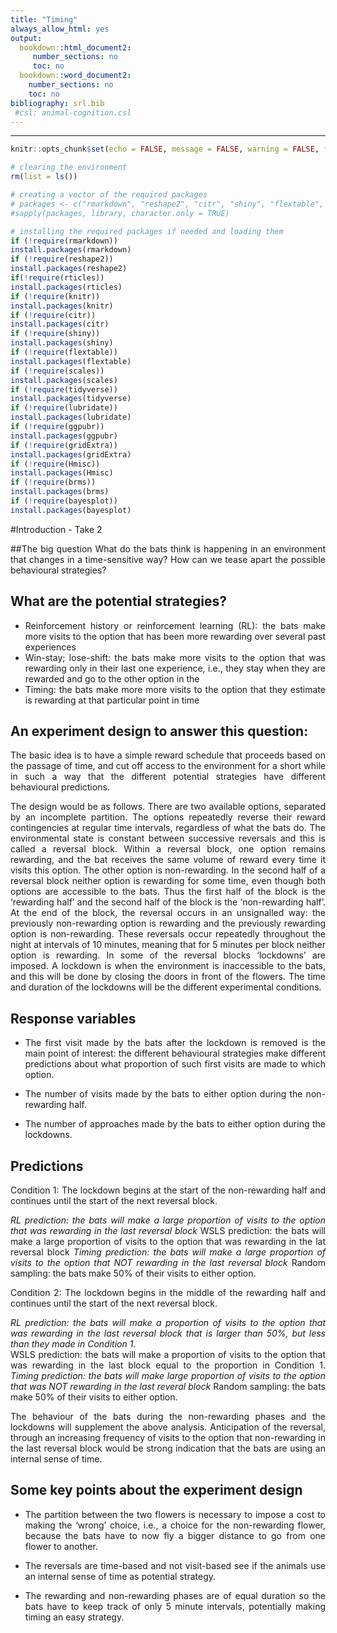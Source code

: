 ```yaml
---
title: "Timing"
always_allow_html: yes
output:
  bookdown::html_document2:
     number_sections: no
     toc: no
  bookdown::word_document2:
    number_sections: no
    toc: no
bibliography: srl.bib
 #csl: animal-cognition.csl
---
```

<style>
body {
text-align: justify}
</style>

---
```r
knitr::opts_chunk$set(echo = FALSE, message = FALSE, warning = FALSE, fig.align = "center")
```

```r
# clearing the environment
rm(list = ls())

# creating a vector of the required packages 
# packages <- c("rmarkdown", "reshape2", "citr", "shiny", "flextable", "scales", "tidyverse", "lubridate", "ggpubr", "gridExtra",  "Hmisc", "brms", "bayesplot")
#sapply(packages, library, character.only = TRUE)

# installing the required packages if needed and loading them 
if (!require(rmarkdown)) 
install.packages(rmarkdown)
if (!require(reshape2)) 
install.packages(reshape2)
if(!require(rticles))
install.packages(rticles)
if (!require(knitr)) 
install.packages(knitr)
if (!require(citr)) 
install.packages(citr)
if (!require(shiny)) 
install.packages(shiny)
if (!require(flextable)) 
install.packages(flextable)
if (!require(scales)) 
install.packages(scales)
if (!require(tidyverse)) 
install.packages(tidyverse)
if (!require(lubridate)) 
install.packages(lubridate)
if (!require(ggpubr)) 
install.packages(ggpubr)
if (!require(gridExtra)) 
install.packages(gridExtra)
if (!require(Hmisc)) 
install.packages(Hmisc)
if (!require(brms)) 
install.packages(brms)
if (!require(bayesplot)) 
install.packages(bayesplot)

```

#Introduction - Take 2 

##The big question 
What do the bats think is happening in an environment that changes in a time-sensitive way? How can we tease apart the possible behavioural strategies? 

## What are the potential strategies? 

* Reinforcement history or reinforcement learning (RL): the bats make more visits to the option that has been more rewarding over several past experiences
* Win-stay; lose-shift: the bats make more visits to the option that was rewarding only in their last one experience, i.e., they stay when they are rewarded and go to the other option in the 
* Timing: the bats make more more visits to the option that they estimate is rewarding at that particular point in time 

## An experiment design to answer this question: 
The basic idea is to have a simple reward schedule that proceeds based on the passage of time, and cut off access to the environment for a short while in such a way that the different potential strategies have different behavioural predictions. 

The design would be as follows. There are two available options, separated by an incomplete partition. The options repeatedly reverse their reward contingencies at regular time intervals, regardless of what the bats do. The environmental state is constant between successive reversals and this is called a reversal block. Within a reversal block, one option remains rewarding, and the bat receives the same volume of reward every time it visits this option. The other option is non-rewarding. In the second half of a reversal block neither option is rewarding for some time, even though both options are accessible to the bats. Thus the first half of the block is the 'rewarding half' and the second half of the block is the 'non-rewarding half'. At the end of the block, the reversal occurs in an unsignalled way: the previously non-rewarding option is rewarding and the previously rewarding option is non-rewarding. These reversals occur repeatedly throughout the night at intervals of 10 minutes, meaning that for 5 minutes per block neither option is rewarding. 
In some of the reversal blocks 'lockdowns' are imposed. A lockdown is when the environment is inaccessible to the bats, and this will be done by closing the doors in front of the flowers. The time and duration of the lockdowns will be the different experimental conditions. 

## Response variables 
* The first visit made by the bats after the lockdown is removed is the main point of interest: the different behavioural strategies make different predictions about what proportion of such first visits are made to which option. 

* The number of visits made by the bats to either option during the non-rewarding half. 

* The number of approaches made by the bats to either option during the lockdowns. 

## Predictions 
Condition 1: The lockdown begins at the start of the non-rewarding half and continues until the start of the next reversal block. 

*RL prediction: the bats will make a large proportion of visits to the option that was rewarding in the last reversal block 
*WSLS prediction: the bats will make a large proportion of visits to the option that was rewarding in the lat reversal block
*Timing prediction:  the bats will make a large proportion of visits to the option that NOT rewarding in the last reversal block
*Random sampling: the bats make 50% of their visits to either option. 

Condition 2: The lockdown begins in the middle of the rewarding half and continues until the start of the next reversal block. 

*RL prediction: the bats will make a proportion of visits to the option that was rewarding in the last reversal block that is larger than 50%, but less than they made in Condition 1.  
*WSLS prediction: the bats will make a proportion of visits to the option that was rewarding in the last block equal to the proportion in Condition 1. 
*Timing prediction: the bats will make  large proportion of visits to the option that was NOT rewarding in the last reveral block
*Random sampling: the bats make 50% of their visits to either option. 

The behaviour of the bats during the non-rewarding phases and the lockdowns will supplement the above analysis. Anticipation of the reversal, through an increasing frequency of visits to the option that non-rewarding in the last reversal block would be strong indication that the bats are using an internal sense of time. 

## Some key points about the experiment design

* The partition between the two flowers is necessary to impose a cost to making the 'wrong' choice, i.e., a choice for the non-rewarding flower, because the bats have to now fly a bigger distance to go from one flower to another. 

* The reversals are time-based and not visit-based see if the animals use an internal sense of time as potential strategy. 

* The rewarding and non-rewarding phases are of equal duration so the bats have to keep track of only 5 minute intervals, potentially making timing an easy strategy. 

